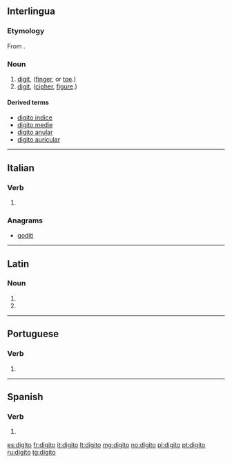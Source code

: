 {{also|digitò}}
==Interlingua==

===Etymology===
From {{etyl|la|ia}} {{term|digitus|lang=la}}.

===Noun===
{{ia-noun}}

# [[digit]], ([[finger]], or [[toe]].)
# [[digit]], ([[cipher]], [[figure]].)

====Derived terms====
* [[digito indice]]
* [[digito medie]]
* [[digito anular]]
* [[digito auricular]]

----

==Italian==

===Verb===
{{head|it|verb form}}

# {{inflection of|digitare||1|s|pres|indc|lang=it}}

===Anagrams===
* [[goditi#Italian|goditi]]

----

==Latin==

===Noun===
{{la-noun-form|digitō|g=m}}

# {{inflection of|digitus||dat|s|lang=la}}
# {{inflection of|digitus||abl|s|lang=la}}

----

==Portuguese==

===Verb===
{{pt-verb-form}}

# {{pt-verb form of|digitar|ar|indicative|present|singular|first}}

----

==Spanish==

===Verb===
{{es-verb-form}}

# {{es-verb form of|ending=ar|mood=indicative|tense=present|pers=1|number=singular|digitar}}

[[es:digito]]
[[fr:digito]]
[[it:digito]]
[[lt:digito]]
[[mg:digito]]
[[no:digito]]
[[pl:digito]]
[[pt:digito]]
[[ru:digito]]
[[tg:digito]]